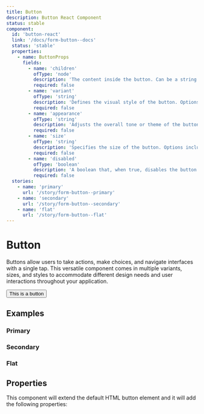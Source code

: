 ```yaml
---
title: Button
description: Button React Component
status: stable
component:
  id: 'button-react'
  link: '/docs/form-button--docs'
  status: 'stable'
  properties:
    - name: ButtonProps
      fields:
        - name: 'children'
          ofType: 'node'
          description: 'The content inside the button. Can be a string or any valid React node.'
          required: false
        - name: 'variant'
          ofType: 'string'
          description: 'Defines the visual style of the button. Options include: primary, secondary, flat.'
          required: false
        - name: 'appearance'
          ofType: 'string'
          description: 'Adjusts the overall tone or theme of the button. Options are: default, dark, light.'
          required: false
        - name: 'size'
          ofType: 'string'
          description: 'Specifies the size of the button. Options include: small, medium, large.'
          required: false
        - name: 'disabled'
          ofType: 'boolean'
          description: 'A boolean that, when true, disables the button and prevents interaction.'
          required: false
  stories:
    - name: 'primary'
      url: '/story/form-button--primary'
    - name: 'secondary'
      url: '/story/form-button--secondary'
    - name: 'flat'
      url: '/story/form-button--flat'
---
```


# Button

Buttons allow users to take actions, make choices, and navigate interfaces with a single tap. 
This versatile component comes in multiple variants, sizes, and styles to accommodate different design needs and user interactions throughout your application.

<Section current="react" >

<ComponentPreview>
  <Button>This is a button</Button>
</ComponentPreview>

## Examples

### Primary
<StorybookFrame
  componentId="button-react"
  story="primary" />

### Secondary
<StorybookFrame
  componentId="button-react"
  story="secondary" />

### Flat
<StorybookFrame
  componentId="button-react"
  story="flat" />


## Properties

This component will extend the default HTML button element and it will add the following properties:
<ComponentPropertiesTable componentId="button-react" />

</Section>
